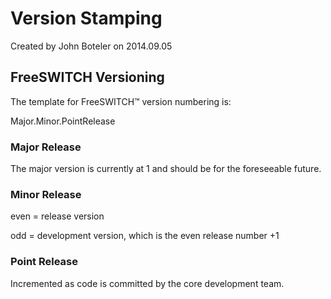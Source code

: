 
# Version Stamping 

 Created by  John Boteler on 2014.09.05

  
## FreeSWITCH Versioning  

The template for FreeSWITCH™ version numbering is:

Major.Minor.PointRelease

### Major Release 

The major version is currently at 1 and should be for the foreseeable future.

### Minor Release  

even = release version

odd = development version, which is the even release number +1  

### Point Release

Incremented as code is committed by the core development team.

  

